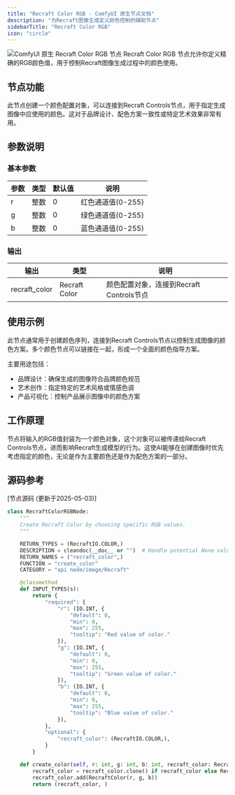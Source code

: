 ```yaml
---
title: "Recraft Color RGB - ComfyUI 原生节点文档"
description: "为Recraft图像生成定义颜色控制的辅助节点"
sidebarTitle: "Recraft Color RGB"
icon: "circle"
---
```


![ComfyUI 原生 Recraft Color RGB 节点](/images/tutorial/api_nodes/recraft/recraft-color-rgb.jpg)
Recraft Color RGB 节点允许你定义精确的RGB颜色值，用于控制Recraft图像生成过程中的颜色使用。

## 节点功能

此节点创建一个颜色配置对象，可以连接到Recraft Controls节点，用于指定生成图像中应使用的颜色。这对于品牌设计、配色方案一致性或特定艺术效果非常有用。

## 参数说明

### 基本参数

| 参数 | 类型 | 默认值 | 说明 |
|-----|-----|-------|------|
| r | 整数 | 0 | 红色通道值(0-255) |
| g | 整数 | 0 | 绿色通道值(0-255) |
| b | 整数 | 0 | 蓝色通道值(0-255) |

### 输出

| 输出 | 类型 | 说明 |
|-----|-----|------|
| recraft_color | Recraft Color | 颜色配置对象，连接到Recraft Controls节点 |

## 使用示例

此节点通常用于创建颜色序列，连接到Recraft Controls节点以控制生成图像的颜色方案。多个颜色节点可以链接在一起，形成一个全面的颜色指导方案。

主要用途包括：

- 品牌设计：确保生成的图像符合品牌颜色规范
- 艺术创作：指定特定的艺术风格或情感色调
- 产品可视化：控制产品展示图像中的颜色方案

## 工作原理

节点将输入的RGB值封装为一个颜色对象，这个对象可以被传递给Recraft Controls节点，进而影响Recraft生成模型的行为。这使AI能够在创建图像时优先考虑指定的颜色，无论是作为主要颜色还是作为配色方案的一部分。

## 源码参考

[节点源码 (更新于2025-05-03)] 

```python
class RecraftColorRGBNode:
    """
    Create Recraft Color by choosing specific RGB values.
    """

    RETURN_TYPES = (RecraftIO.COLOR,)
    DESCRIPTION = cleandoc(__doc__ or "")  # Handle potential None value
    RETURN_NAMES = ("recraft_color",)
    FUNCTION = "create_color"
    CATEGORY = "api node/image/Recraft"

    @classmethod
    def INPUT_TYPES(s):
        return {
            "required": {
                "r": (IO.INT, {
                    "default": 0,
                    "min": 0,
                    "max": 255,
                    "tooltip": "Red value of color."
                }),
                "g": (IO.INT, {
                    "default": 0,
                    "min": 0,
                    "max": 255,
                    "tooltip": "Green value of color."
                }),
                "b": (IO.INT, {
                    "default": 0,
                    "min": 0,
                    "max": 255,
                    "tooltip": "Blue value of color."
                }),
            },
            "optional": {
                "recraft_color": (RecraftIO.COLOR,),
            }
        }

    def create_color(self, r: int, g: int, b: int, recraft_color: RecraftColorChain=None):
        recraft_color = recraft_color.clone() if recraft_color else RecraftColorChain()
        recraft_color.add(RecraftColor(r, g, b))
        return (recraft_color, )

```